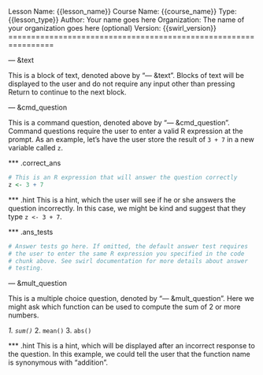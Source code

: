 Lesson Name:  {{lesson_name}}
Course Name:  {{course_name}}
Type:         {{lesson_type}}
Author:       Your name goes here
Organization: The name of your organization goes here (optional)
Version:      {{swirl_version}}
================================================================

--- &text

This is a block of text, denoted above by "--- &text". Blocks of text will be displayed to the user and do not require any input other than pressing Return to continue to the next block.

--- &cmd_question

This is a command question, denoted above by "--- &cmd_question". Command questions require the user to enter a valid R expression at the prompt. As an example, let's have the user store the result of `3 + 7` in a new variable called `z`.

*** .correct_ans
```r
# This is an R expression that will answer the question correctly
z <- 3 + 7
```

*** .hint
This is a hint, which the user will see if he or she answers the question incorrectly. In this case, we might be kind and suggest that they type `z <- 3 + 7`.

*** .ans_tests
```r
# Answer tests go here. If omitted, the default answer test requires 
# the user to enter the same R expression you specified in the code 
# chunk above. See swirl documentation for more details about answer 
# testing.
```

--- &mult_question

This is a multiple choice question, denoted by "--- &mult_question". Here we might ask which function can be used to compute the sum of 2 or more numbers.

_1. `sum()`_
2. `mean()`
3. `abs()`

*** .hint
This is a hint, which will be displayed after an incorrect response to the question. In this example, we could tell the user that the function name is synonymous with "addition".
